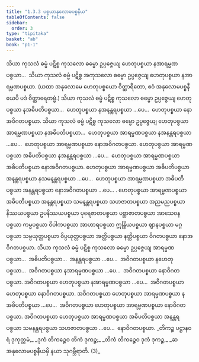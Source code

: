 ```yaml
---
title: "1.3.3 ပစ္စယာနုလောမပစ္စနီယ"
tableOfContents: false
sidebar:
  order: 3
type: "tipitaka"
basket: "ab"
book: "p1-1"
---
```



<DynamicBreadcrumb />

<Division number="46" book="p1-1" e="ch" v="36" p="16">

<Paragraph number="96" book="p1-1">
သိယာ ကုသလံ ဓမ္မံ ပဋိစ္စ ကုသလော ဓမ္မော ဥပ္ပဇ္ဇေယျ ဟေတုပစ္စယာ နအာရမ္မဏပစ္စယာ…  သိယာ ကုသလံ ဓမ္မံ ပဋိစ္စ အကုသလော ဓမ္မော ဥပ္ပဇ္ဇေယျ ဟေတုပစ္စယာ နအာရမ္မဏပစ္စယာ.
</Paragraph>

<Paragraph number="97" book="p1-1">
(ယထာ အနုလောမေ ဟေတုပစ္စယော ဝိတ္ထာရိတော, ဧဝံ အနုလောမပစ္စနီယေပိ ပဒံ ဝိတ္ထာရေတဗ္ဗံ.)
</Paragraph>

</Division>
<Division number="47" book="p1-1" e="ch" v="36" p="17">

<Paragraph number="98" book="p1-1">
သိယာ ကုသလံ ဓမ္မံ ပဋိစ္စ ကုသလော ဓမ္မော ဥပ္ပဇ္ဇေယျ ဟေတုပစ္စယာ နအဓိပတိပစ္စယာ…  ဟေတုပစ္စယာ နအနန္တရပစ္စယာ …ပေ…  ဟေတုပစ္စယာ နောအဝိဂတပစ္စယာ.
</Paragraph>

</Division>
<Division number="48" book="p1-1" e="ch" v="36" p="17">

<Paragraph number="99" book="p1-1">
သိယာ ကုသလံ ဓမ္မံ ပဋိစ္စ ကုသလော ဓမ္မော ဥပ္ပဇ္ဇေယျ ဟေတုပစ္စယာ အာရမ္မဏပစ္စယာ နအဓိပတိပစ္စယာ…  ဟေတုပစ္စယာ အာရမ္မဏပစ္စယာ နအနန္တရပစ္စယာ …ပေ…  ဟေတုပစ္စယာ အာရမ္မဏပစ္စယာ နောအဝိဂတပစ္စယာ.
</Paragraph>

<Paragraph number="100" book="p1-1">
ဟေတုပစ္စယာ အာရမ္မဏပစ္စယာ အဓိပတိပစ္စယာ နအနန္တရပစ္စယာ …ပေ…  ဟေတုပစ္စယာ အာရမ္မဏပစ္စယာ အဓိပတိပစ္စယာ နောအဝိဂတပစ္စယာ.
</Paragraph>

<Paragraph number="101" book="p1-1">
ဟေတုပစ္စယာ အာရမ္မဏပစ္စယာ အဓိပတိပစ္စယာ အနန္တရပစ္စယာ နသမနန္တရပစ္စယာ …ပေ…  ဟေတုပစ္စယာ အာရမ္မဏပစ္စယာ အဓိပတိပစ္စယာ အနန္တရပစ္စယာ နောအဝိဂတပစ္စယာ …ပေ… .
</Paragraph>

<Paragraph number="102" book="p1-1">
ဟေတုပစ္စယာ အာရမ္မဏပစ္စယာ အဓိပတိပစ္စယာ အနန္တရပစ္စယာ သမနန္တရပစ္စယာ သဟဇာတပစ္စယာ အညမညပစ္စယာ နိဿယပစ္စယာ ဥပနိဿယပစ္စယာ ပုရေဇာတပစ္စယာ ပစ္ဆာဇာတပစ္စယာ အာသေဝနပစ္စယာ ကမ္မပစ္စယာ ဝိပါကပစ္စယာ အာဟာရပစ္စယာ ဣန္ဒြိယပစ္စယာ ဈာနပစ္စယာ မဂ္ဂပစ္စယာ သမ္ပယုတ္တပစ္စယာ ဝိပ္ပယုတ္တပစ္စယာ အတ္ထိပစ္စယာ နတ္ထိပစ္စယာ ဝိဂတပစ္စယာ နောအဝိဂတပစ္စယာ.
</Paragraph>

</Division>
<Division number="49" book="p1-1" e="ch" v="36" p="18">

<Paragraph number="103" book="p1-1">
သိယာ ကုသလံ ဓမ္မံ ပဋိစ္စ ကုသလော ဓမ္မော ဥပ္ပဇ္ဇေယျ အာရမ္မဏပစ္စယာ…  အဓိပတိပစ္စယာ…  အနန္တရပစ္စယာ …ပေ…  အဝိဂတပစ္စယာ နဟေတုပစ္စယာ…  အဝိဂတပစ္စယာ နအာရမ္မဏပစ္စယာ …ပေ…  အဝိဂတပစ္စယာ နောဝိဂတပစ္စယာ.
</Paragraph>

<Paragraph number="104" book="p1-1">
အဝိဂတပစ္စယာ ဟေတုပစ္စယာ နအာရမ္မဏပစ္စယာ …ပေ…  အဝိဂတပစ္စယာ ဟေတုပစ္စယာ နောဝိဂတပစ္စယာ.
</Paragraph>

<Paragraph number="105" book="p1-1">
အဝိဂတပစ္စယာ ဟေတုပစ္စယာ အာရမ္မဏပစ္စယာ နအဓိပတိပစ္စယာ …ပေ…  အဝိဂတပစ္စယာ ဟေတုပစ္စယာ အာရမ္မဏပစ္စယာ နောဝိဂတပစ္စယာ.
</Paragraph>

<Paragraph number="106" book="p1-1">
အဝိဂတပစ္စယာ ဟေတုပစ္စယာ အာရမ္မဏပစ္စယာ အဓိပတိပစ္စယာ အနန္တရပစ္စယာ သမနန္တရပစ္စယာ သဟဇာတပစ္စယာ …ပေ…  နောဝိဂတပစ္စယာ.
</Paragraph>

<Paragraph number="107" type="verses" book="p1-1">
_တိကဉ္စ ပဋ္ဌာနဝရံ ဒုကုတ္တမံ,_  
_ဒုကံ တိကဉ္စေဝ တိကံ ဒုကဉ္စ;_  
_တိကံ တိကဉ္စေဝ ဒုကံ ဒုကဉ္စ,_  
_ဆ အနုလောမပစ္စနီယမှိ နယာ သုဂမ္ဘီရာတိ. (3)_
</Paragraph>
</Division>